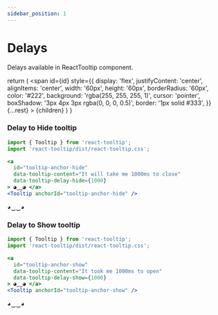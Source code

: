 ```yaml
---
sidebar_position: 1
---
```


# Delays

Delays available in ReactTooltip component.


  return (
    <span
      id={id}
      style={{
        display: 'flex',
        justifyContent: 'center',
        alignItems: 'center',
        width: '60px',
        height: '60px',
        borderRadius: '60px',
        color: '#222',
        background: 'rgba(255, 255, 255, 1)',
        cursor: 'pointer',
        boxShadow: '3px 4px 3px rgba(0, 0, 0, 0.5)',
        border: '1px solid #333',
      }}
      {...rest}
    >
      {children}
    </span>
  )
}

### Delay to Hide tooltip

```jsx
import { Tooltip } from 'react-tooltip';
import 'react-tooltip/dist/react-tooltip.css';

<a
  id="tooltip-anchor-hide"
  data-tooltip-content="It will take me 1000ms to close"
  data-tooltip-delay-hide={1000}
> ◕‿‿◕ </a>
<Tooltip anchorId="tooltip-anchor-hide" />
```

<div style={{ display: 'flex', columnGap: '16px', justifyContent: 'center', paddingTop: '36px' }}>
  <TooltipAnchor
    id="tooltip-anchor-hide"
    data-tooltip-content="It will take me 1000ms to close"
    data-tooltip-delay-hide={1000}
  >
    ◕‿‿◕
  </TooltipAnchor>
  <Tooltip anchorId="tooltip-anchor-hide" />
</div>

### Delay to Show tooltip

```jsx
import { Tooltip } from 'react-tooltip';
import 'react-tooltip/dist/react-tooltip.css';

<a
  id="tooltip-anchor-show"
  data-tooltip-content="It took me 1000ms to open"
  data-tooltip-delay-show={1000}
> ◕‿‿◕ </a>
<Tooltip anchorId="tooltip-anchor-show" />
```

<div style={{ display: 'flex', columnGap: '16px', justifyContent: 'center', paddingTop: '36px' }}>
  <TooltipAnchor
    id="tooltip-anchor-show"
    data-tooltip-content="It took me 1000ms to open"
    data-tooltip-delay-show={1000}
  >
    ◕‿‿◕
  </TooltipAnchor>
  <Tooltip anchorId="tooltip-anchor-show" />
</div>
